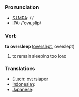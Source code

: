 === Pronunciation ===
*[[w:SAMPA|SAMPA]]: /'/
*[[w:IPA|IPA]]: /'ovəɻslip/

=== Verb ===

'''to oversleep''' ([[overslept]], overslept)

# to remain [[sleep]]ing too long

=== Translations ===
*[[Dutch]]: [[overslapen]]
*[[Indonesian]]: [[]]
*[[Japanese]]: [[]]